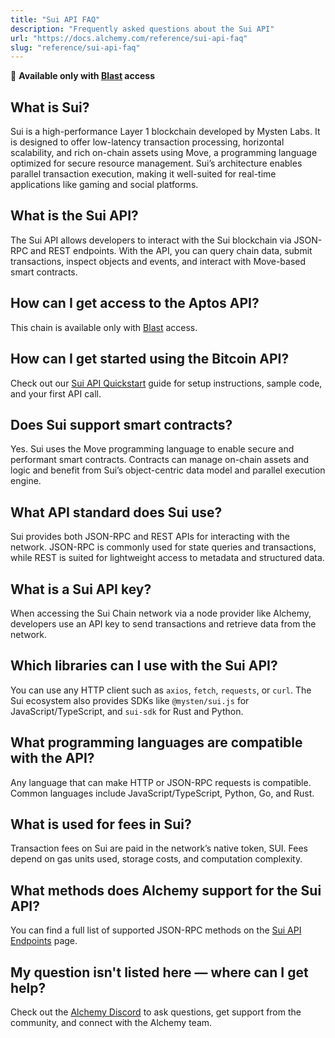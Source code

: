 ```yaml
---
title: "Sui API FAQ"
description: "Frequently asked questions about the Sui API"
url: "https://docs.alchemy.com/reference/sui-api-faq"
slug: "reference/sui-api-faq"
---
```


🚀 **Available only with [Blast](../reference/introduction-to-blast#how-can-i-get-it) access**

## What is Sui?

Sui is a high-performance Layer 1 blockchain developed by Mysten Labs. It is designed to offer low-latency transaction processing, horizontal scalability, and rich on-chain assets using Move, a programming language optimized for secure resource management. Sui’s architecture enables parallel transaction execution, making it well-suited for real-time applications like gaming and social platforms.

## What is the Sui API?

The Sui API allows developers to interact with the Sui blockchain via JSON-RPC and REST endpoints. With the API, you can query chain data, submit transactions, inspect objects and events, and interact with Move-based smart contracts.

## How can I get access to the Aptos API?

This chain is available only with [Blast](/node/blast-api/blast-quickstart) access.

## How can I get started using the Bitcoin API?

Check out our [Sui API Quickstart](/reference/sui-api-quickstart) guide for setup instructions, sample code, and your first API call.

## Does Sui support smart contracts?

Yes. Sui uses the Move programming language to enable secure and performant smart contracts. Contracts can manage on-chain assets and logic and benefit from Sui’s object-centric data model and parallel execution engine.

## What API standard does Sui use?

Sui provides both JSON-RPC and REST APIs for interacting with the network. JSON-RPC is commonly used for state queries and transactions, while REST is suited for lightweight access to metadata and structured data.

## What is a Sui API key?

When accessing the Sui Chain network via a node provider like Alchemy, developers use an API key to send transactions and retrieve data from the network.

## Which libraries can I use with the Sui API?

You can use any HTTP client such as `axios`, `fetch`, `requests`, or `curl`. The Sui ecosystem also provides SDKs like `@mysten/sui.js` for JavaScript/TypeScript, and `sui-sdk` for Rust and Python.

## What programming languages are compatible with the API?

Any language that can make HTTP or JSON-RPC requests is compatible. Common languages include JavaScript/TypeScript, Python, Go, and Rust.

## What is used for fees in Sui?

Transaction fees on Sui are paid in the network’s native token, SUI. Fees depend on gas units used, storage costs, and computation complexity.

## What methods does Alchemy support for the Sui API?

You can find a full list of supported JSON-RPC methods on the [Sui API Endpoints](/node/sui/sui-api-endpoints) page.

## My question isn't listed here — where can I get help?

Check out the [Alchemy Discord](https://alchemy.com/discord) to ask questions, get support from the community, and connect with the Alchemy team.
